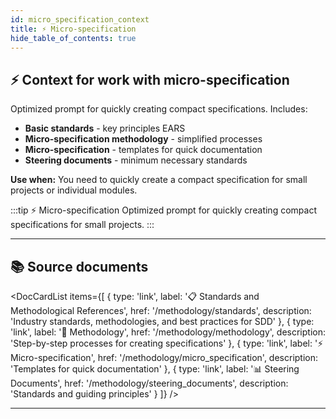 ```yaml
---
id: micro_specification_context
title: ⚡ Micro-specification
hide_table_of_contents: true
---
```


## ⚡ Context for work with micro-specification

Optimized prompt for quickly creating compact specifications. Includes:

- **Basic standards** - key principles EARS
- **Micro-specification methodology** - simplified processes
- **Micro-specification** - templates for quick documentation
- **Steering documents** - minimum necessary standards

**Use when:** You need to quickly create a compact specification for small projects or individual modules.

:::tip ⚡ Micro-specification
Optimized prompt for quickly creating compact specifications for small projects.
:::

---

## 📚 Source documents


<DocCardList items={[
  { type: 'link', label: '📋 Standards and Methodological References', href: '/methodology/standards', description: 'Industry standards, methodologies, and best practices for SDD' },
  { type: 'link', label: '🔧 Methodology', href: '/methodology/methodology', description: 'Step-by-step processes for creating specifications' },
  { type: 'link', label: '⚡ Micro-specification', href: '/methodology/micro_specification', description: 'Templates for quick documentation' },
  { type: 'link', label: '📊 Steering Documents', href: '/methodology/steering_documents', description: 'Standards and guiding principles' }
]} />

---


<CopyButton/>


<StandardsDoc />

<MethodologyDoc />

<MicroSpecificationDoc />

<SteeringDocumentsDoc />
